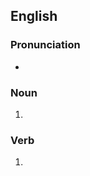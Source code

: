==English==

===Pronunciation===
* {{rhymes|eɪz|lang=en}}

===Noun===
{{head|en|noun plural form}}

# {{plural of|assay|lang=en}}

===Verb===
{{head|en|verb form}}

# {{en-third-person singular of|assay}}